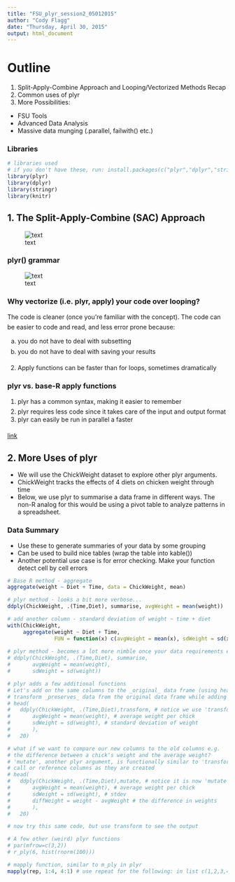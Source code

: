 ```yaml
---
title: "FSU_plyr_session2_05012015"
author: "Cody Flagg"
date: "Thursday, April 30, 2015"
output: html_document
---
```


# Outline 
1. Split-Apply-Combine Approach and Looping/Vectorized Methods Recap
2. Common uses of plyr
3. More Possibilities:
  * FSU Tools
  * Advanced Data Analysis
  * Massive data munging (.parallel, failwith() etc.)

### Libraries 
```r
# libraries used
# if you don't have these, run: install.packages(c("plyr","dplyr","stringer","knitr")) 
library(plyr)
library(dplyr)
library(stringr)
library(knitr)
```

##  1. The Split-Apply-Combine (SAC) Approach

![text](http://image.slidesharecdn.com/datamanipulationusingracm2014-141025211943-conversion-gate01/95/data-manipulation-using-r-dplyr-20-638.jpg?cb=1414290170 "SAC Approach")

### plyr() grammar

![text](http://nicercode.github.io/2014-02-13-UNSW/lessons/40-repeating/full_apply_suite.png "Apply to plyr mappings")

### Why vectorize (i.e. plyr, apply) your code over looping? 

The code is cleaner (once you're familiar with the concept). The code can be easier to code and read, and less error prone because:

(a) you do not have to deal with subsetting
(b) you do not have to deal with saving your results

2. Apply functions can be faster than for loops, sometimes dramatically

### plyr vs. base-R apply functions

1. plyr has a common syntax, making it easier to remember
2. plyr requires less code since it takes care of the input and output format
3. plyr can easily be run in parallel a faster

[link](http://seananderson.ca/courses/12-plyr/plyr_2012.pdf)

## 2. More Uses of plyr

* We will use the ChickWeight dataset to explore other plyr arguments.
* ChickWeight tracks the effects of 4 diets on chicken weight through time
* Below, we use plyr to summarise a data frame in different ways. The non-R analog for this would be using a pivot table to analyze patterns in a spreadsheet. 


### Data Summary

* Use these to generate summaries of your data by some grouping
* Can be used to build nice tables (wrap the table into kable())
* Another potential use case is for error checking. Make your function detect cell by cell errors

```r
# Base R method - aggregate
aggregate(weight ~ Diet + Time, data = ChickWeight, mean)

# plyr method - looks a bit more verbose...
ddply(ChickWeight, .(Time,Diet), summarise, avgWeight = mean(weight))

# add another column - standard deviation of weight ~ time + diet
with(ChickWeight, 
     aggregate(weight ~ Diet + Time, 
               FUN = function(x) c(avgWeight = mean(x), sdWeight = sd(x)))
     
# plyr method - becomes a lot more nimble once your data requirements expand
# ddply(ChickWeight, .(Time,Diet), summarise,
#       avgWeight = mean(weight),
#       sdWeight = sd(weight))

# plyr adds a few additional functions 
# Let's add on the same columns to the _original_ data frame (using head() to print first 20 rows)
# transform _preserves_ data from the original data frame while adding the new columns - useful for comparing data 
# head(
#   ddply(ChickWeight, .(Time,Diet),transform, # notice we use 'transform' here
#       avgWeight = mean(weight), # average weight per chick
#       sdWeight = sd(weight), # standard deviation of weight
#       ), 
#   20)

# what if we want to compare our new columns to the old columns e.g. 
# the difference between a chick's weight and the average weight? 
# 'mutate', another plyr argument, is functionally similar to 'transform' but will allow you to 
# call or reference columns as they are created
# head(
#   ddply(ChickWeight, .(Time,Diet),mutate, # notice it is now 'mutate'
#       avgWeight = mean(weight), # average weight per chick
#       sdWeight = sd(weight), # stdev
#       diffWeight = weight - avgWeight # the difference in weights
#       ), 
#   20)

# now try this same code, but use transform to see the output

# A few other (weird) plyr functions
# par(mfrow=c(3,2))
# r_ply(6, hist(rnorm(100)))

```

```r
# mapply function, similar to m_ply in plyr
mapply(rep, 1:4, 4:1) # use repeat for the following: in list c(1,2,3,4), print it c(4,3,2,1) times
```

### 




